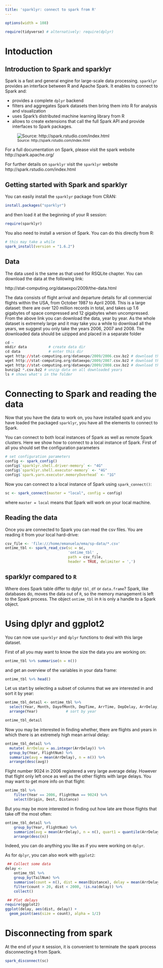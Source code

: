 ```yaml
---
title: 'sparklyr: connect to spark from R'
---
```


```r
options(width = 108)
```

```r
require(tidyverse) # alternatively: require(dplyr)
```

# Intoduction

## Introduction to Spark and sparklyr

Spark is a fast and general engine for large-scale data processing. `sparklyr` provides an interface between R and Apache Spark. It enables to connect to Spark and:


* provides a complete `dplyr` backend
* filters and aggregates Spark datasets then bring them into R for 
analysis and visualization
* uses Spark’s distributed machine learning library from R
* allows to create extensions that call the full Spark API and provide interfaces to Spark packages.


![<small> Source: http://spark.rstudio.com/index.html</small>](./images/sparklyr-illustration.png)

For a full documentation on Spark, please visit the spark website http://spark.apache.org/

For further details on `sparklyr` visit the `sparklyr` website http://spark.rstudio.com/index.html



## Getting started with Spark and sparklyr

You can easily install the `sparklyr` package from CRAN:

```r
install.packages("sparklyr")
```

and then load it at the beginning of your R session:

```r
require(sparklyr)
```

You also need to install a version of Spark. You can do this directly from R:

```r
# this may take a while
spark_install(version = "1.6.2")
```


## Data

The data used is the same as that used for RSQLite chapter. You can download the data at the following link:

http://stat-computing.org/dataexpo/2009/the-data.html

The data consists of flight arrival and departure details for all commercial flights within the USA, from October 1987 to April 2008. This is a large dataset: there are over 120 million records in total, and takes up 1.6 gigabytes of space compressed and 12 gigabytes when uncompressed. From the above link you can download the data, year by year. As the whole dataset is extremely large and it may take you a while to download all the years, we suggest you only take the years 2006, 2007 and 2008. The downloaded data should be uzipped and placed in a separate folder


```r
cd ~
mkdir data			# create data dir
cd data	  			# enter this dir
wget http://stat-computing.org/dataexpo/2009/2006.csv.bz2 # download the data in the newly created directory
wget http://stat-computing.org/dataexpo/2009/2007.csv.bz2 # download the data in the newly created directory
wget http://stat-computing.org/dataexpo/2009/2008.csv.bz2 # download the data in the newly created directory
bunzip2 *.csv.bz2 # unzip data on all downloaded years
ls # shows what's in the folder
```

# Connecting to Spark and reading the data

Now that you have the data to work on, you have installed spark and you have loaded the packaged `sparklyr`, you have all the elements to connect to Spark. 


You can connect to both local instances of Spark as well as remote Spark clusters. Here we show how to connect to a local instance of Spark. First of all you should set the configuration parameters

```r
# set configuration parameters
config <- spark_config()
config$`sparklyr.shell.driver-memory` <- "4G"
config$`sparklyr.shell.executor-memory` <- "4G"
config$`spark.yarn.executor.memoryOverhead` <- "1G"
```

Now you can connect to a local instance of Spark using `spark_connect()`:

```r
sc <- spark_connect(master = "local", config = config)
```

where `master = local` means that Spark will work on your local machine.

## Reading the data

Once you are connected to Spark you can read the csv files. You are reading it from your local hard-drive:

```r
csv_file <- 'file:///home/emanuela/ema/sp-data/*.csv'
ontime_tbl <- spark_read_csv(sc = sc, 
                             'ontime_tbl' , 
                             path = csv_file,
                             header = TRUE, delimiter = ',')

```


## sparklyr compared to `R` 

Where does Spark table differ to dplyr `tbl_df` or `data.frame`? Spark, like databases do, moves the data out of `R`, so the memory management is left to the Spark process. The object `ontime_tbl` in `R` is only a handle to a Spark object.


# Using dplyr and ggplot2

You can now use `sparklyr` and `dplyr` functions to deal with this large dataset. 

First of all you may want to know the size the data you are working on:

```r
ontime_tbl %>% summarise(n = n())
```

and get an overview of the variables in your data frame:

```r
ontime_tbl %>% head()
```

Let us start by selecting a subset of columns that we are interested in and sort it by year:

```r
ontime_tbl_detail <- ontime_tbl %>%
  select(Year, Month, DayofMonth, DepTime, ArrTime, DepDelay, ArrDelay, TailNum, FlightNum ) %>%    # select columns
  arrange(Year)             # sort by year

ontime_tbl_detail
```

Now you may be interested in finding whether, there are flights and years in which there is an extremely high mean arrival delay:

```r
ontime_tbl_detail %>%
  mutate( ArrDelay = as.integer(ArrDelay)) %>%
  group_by(Year, FlightNum) %>%
  summarize(avg = mean(ArrDelay), n = n()) %>%
  arrange(desc(avg))
```

Flight number 9024 in 2006 registered a very large average delay. However that flight only left once as well as the other flights with large delays. You may want to get more info on that flight: 

```r
ontime_tbl %>% 
    filter(Year == 2006, FlightNum == 9024) %>%
    select(Origin, Dest, Distance) 
```

But you may be more interested in finding out how late are those flights that take off the most often:

```r
ontime_tbl_detail %>%
    group_by(Year, FlightNum) %>%
    summarize(avg = mean(ArrDelay), n = n(), quart1 = quantile(ArrDelay, 0.25), quart3 = quantile(ArrDelay, 0.75)) %>%
    arrange(desc(n))
```

Indeed, you can do anything you like as if you were working on `dplyr`.


As for `dplyr`, you can also work with `ggplot2`:

```r
 ## Collect some data
delay <-
    ontime_tbl %>% 
    group_by(TailNum) %>%
    summarise(count = n(), dist = mean(Distance), delay = mean(ArrDelay)) %>%
    filter(count > 20, dist < 2000, !is.na(delay)) %>%
    collect()

 ## Plot delays
require(ggplot2)
ggplot(delay, aes(dist, delay)) +
  geom_point(aes(size = count), alpha = 1/2) 
```



# Disconnecting from spark

At the end of your `R` session, it is convenient to terminate the spark process disconnecting `R` from Spark. 

```r
spark_disconnect(sc)
```

